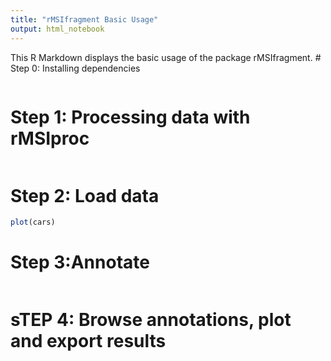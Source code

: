 ```yaml
---
title: "rMSIfragment Basic Usage"
output: html_notebook
---
```


This R Markdown displays the basic usage of the package rMSIfragment.
# Step 0: Installing dependencies
```r

```


# Step 1: Processing data with rMSIproc
```r

```

# Step 2: Load data
```r
plot(cars)
```

# Step 3:Annotate
```r

```

# sTEP 4: Browse annotations, plot and export results
```r

```


